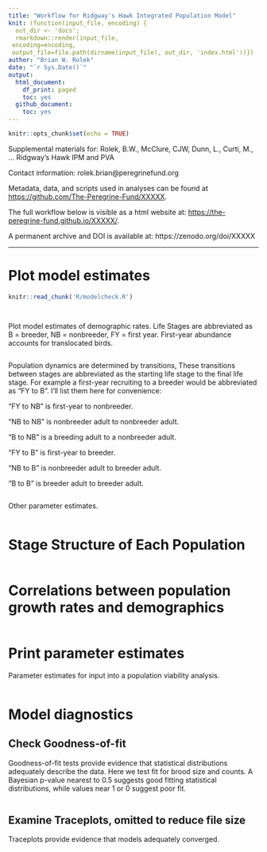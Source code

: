 ```yaml
---
title: "Workflow for Ridgway's Hawk Integrated Population Model"
knit: (function(input_file, encoding) {
  out_dir <- 'docs';
  rmarkdown::render(input_file,
 encoding=encoding,
 output_file=file.path(dirname(input_file), out_dir, 'index.html'))})
author: "Brian W. Rolek"
date: "`r Sys.Date()`"
output:
  html_document:
    df_print: paged
    toc: yes
  github_document:
    toc: yes
---
```


```r
knitr::opts_chunk$set(echo = TRUE)
```

Supplemental materials for: Rolek, B.W., McClure, CJW, Dunn, L., Curti, M., ... Ridgway's Hawk IPM and PVA

Contact information: rolek.brian@peregrinefund.org

Metadata, data, and scripts used in analyses can be found at <https://github.com/The-Peregrine-Fund/XXXXX>.

The full workflow below is visible as a html website at:
<https://the-peregrine-fund.github.io/XXXXX/>.

A permanent archive and DOI is available at: https://zenodo.org/doi/XXXXX

----------------------------------------------------------------------- 
# Plot model estimates
```r
knitr::read_chunk('R/modelcheck.R')
```
```r
```

```r
```


Plot model estimates of demographic rates. Life Stages are abbreviated as B = breeder, NB = nonbreeder, FY = first year. First-year abundance accounts for translocated birds. 

```r
```

Population dynamics are determined by transitions, These transitions between stages are abbreviated as the starting life stage to the final life stage. For example a first-year recruiting to a breeder would be abbreviated as "FY to B". I'll list them here for convenience:

"FY to NB" is first-year to nonbreeder.

"NB to NB" is nonbreeder adult to nonbreeder adult.

"B to NB" is a breeding adult to a nonbreeder adult.

"FY to B" is first-year to breeder.

"NB to B" is nonbreeder adult to breeder adult.

"B to B" is breeder adult to breeder adult.

```r
```

Other parameter estimates. 
```r
```

# Stage Structure of Each Population
```r
```

# Correlations between population growth rates and demographics
```r
```  

# Print parameter estimates
Parameter estimates for input into a population viability analysis.

```r
```

# Model diagnostics

## Check Goodness-of-fit
Goodness-of-fit tests provide evidence that statistical distributions adequately describe the data. Here we test fit for brood size and counts. A Bayesian p-value nearest to 0.5 suggests good fitting statistical distributions, while values near 1 or 0 suggest poor fit.

```r
```

## Examine Traceplots, omitted to reduce file size
Traceplots provide evidence that models adequately converged.

```r
```

